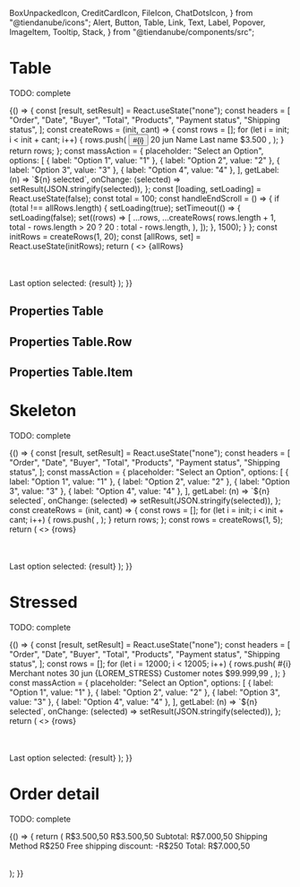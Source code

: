   BoxUnpackedIcon,
  CreditCardIcon,
  FileIcon,
  ChatDotsIcon,
} from "@tiendanube/icons";
  Alert,
  Button,
  Table,
  Link,
  Text,
  Label,
  Popover,
  ImageItem,
  Tooltip,
  Stack,
} from "@tiendanube/components/src";



<Meta title="Components/Table" component={Table} />

# Table

TODO: complete

<Preview>
  <Story name="default" decorators={[withKnobs, withA11y]}>
    {() => {
      const [result, setResult] = React.useState("none");
      const headers = [
        "Order",
        "Date",
        "Buyer",
        "Total",
        "Products",
        "Payment status",
        "Shipping status",
      ];
      const createRows = (init, cant) => {
        const rows = [];
        for (let i = init; i < init + cant; i++) {
          rows.push(
            <Table.Row
              key={i}
              grayed={boolean("grayed rows", false)}
              onClick={action("clicked Row")}
            >
              <Table.Item rowTitle width={60}>
                <Button
                  appearance="primary"
                  link
                  onClick={action("clicked Link")}
                >
                  #{i}
                </Button>
              </Table.Item>
              <Table.Item alignRight width={40}>
                <Text key="2">20 jun</Text>
              </Table.Item>
              <Table.Item width={60} trimText>
                <Text key="3">Name Last name</Text>
              </Table.Item>
              <Table.Item width={40} alignRight>
                <Text key="4">$3.500</Text>
              </Table.Item>
              <Table.Item width={100}>
                <Popover
                  key="5"
                  name={i}
                  label="6 products"
                  title={`Order #${i}`}
                >
                  <ImageItem
                    thumbnail="https://images.unsplash.com/photo-1525966222134-fcfa99b8ae77?ixlib=rb-1.2.1&ixid=eyJhcHBfaWQiOjEyMDd9&auto=format&fit=crop&w=943&q=80"
                    link="Product"
                    linkTo="https://www.tiendanube.com/"
                    subtitle="Variant"
                    description="1 x $3.500"
                  />
                  <ImageItem
                    thumbnail="https://images.unsplash.com/photo-1525966222134-fcfa99b8ae77?ixlib=rb-1.2.1&ixid=eyJhcHBfaWQiOjEyMDd9&auto=format&fit=crop&w=943&q=80"
                    link="Product"
                    linkTo="https://www.tiendanube.com/"
                    subtitle="Variant"
                    description="2 x $3.500"
                  />
                  <ImageItem
                    thumbnail="https://images.unsplash.com/photo-1525966222134-fcfa99b8ae77?ixlib=rb-1.2.1&ixid=eyJhcHBfaWQiOjEyMDd9&auto=format&fit=crop&w=943&q=80"
                    link="Product"
                    linkTo="https://www.tiendanube.com/"
                    subtitle="Variant"
                    description="3 x $3.500"
                  />
                </Popover>
              </Table.Item>
              <Table.Item width="auto" extraPadding>
                <Label
                  id="payment-status"
                  icon={CreditCardIcon}
                  label="Awaiting payment"
                  appearance="warning"
                />
              </Table.Item>
              <Table.Item width="auto" extraPadding>
                <Label
                  id="shipping-status"
                  icon={BoxUnpackedIcon}
                  label="Unpacked"
                  appearance="secondary"
                />
              </Table.Item>
            </Table.Row>,
          );
        }
        return rows;
      };
      const massAction = {
        placeholder: "Select an Option",
        options: [
          { label: "Option 1", value: "1" },
          { label: "Option 2", value: "2" },
          { label: "Option 3", value: "3" },
          { label: "Option 4", value: "4" },
        ],
        getLabel: (n) => `${n} selected`,
        onChange: (selected) => setResult(JSON.stringify(selected)),
      };
      const [loading, setLoading] = React.useState(false);
      const total = 100;
      const handleEndScroll = () => {
        if (total !== allRows.length) {
          setLoading(true);
          setTimeout(() => {
            setLoading(false);
            set((rows) => [
              ...rows,
              ...createRows(
                rows.length + 1,
                total - rows.length > 20 ? 20 : total - rows.length,
              ),
            ]);
          }, 1500);
        }
      };
      const initRows = createRows(1, 20);
      const [allRows, set] = React.useState(initRows);
      return (
        <>
          <Table
            headers={boolean("headers", true) ? headers : null}
            massAction={boolean("massAction", true) ? massAction : null}
            ruled={boolean("ruled", true)}
            editMode={boolean("editMode", false)}
            spacing={select("spacing", ["base", "tight"])}
            marginEndScroll={2}
            onEndScroll={handleEndScroll}
            loading={loading}
          >
            {allRows}
          </Table>
          <br />
          <Alert show>Last option selected: {result}</Alert>
        </>
      );
    }}
  </Story>
</Preview>

## Properties Table

<Props of={Table} />

## Properties Table.Row

<Props of={Table.Row.type} />

## Properties Table.Item

<Props of={Table.Item.type} />

# Skeleton

TODO: complete

<Preview>
  <Story name="skeleton" decorators={[withKnobs, withA11y]}>
    {() => {
      const [result, setResult] = React.useState("none");
      const headers = [
        "Order",
        "Date",
        "Buyer",
        "Total",
        "Products",
        "Payment status",
        "Shipping status",
      ];
      const massAction = {
        placeholder: "Select an Option",
        options: [
          { label: "Option 1", value: "1" },
          { label: "Option 2", value: "2" },
          { label: "Option 3", value: "3" },
          { label: "Option 4", value: "4" },
        ],
        getLabel: (n) => `${n} selected`,
        onChange: (selected) => setResult(JSON.stringify(selected)),
      };
      const createRows = (init, cant) => {
        const rows = [];
        for (let i = init; i < init + cant; i++) {
          rows.push(
            <Table.Row key={i}>
              <Table.Item rowTitle width={60}>
                <Link.Skeleton />
              </Table.Item>
              <Table.Item alignRight width={40}>
                <Text.Skeleton />
              </Table.Item>
              <Table.Item width={60} trimText>
                <Text.Skeleton />
              </Table.Item>
              <Table.Item width={40} alignRight>
                <Text.Skeleton />
              </Table.Item>
              <Table.Item width={100}>
                <Popover.Skeleton />
              </Table.Item>
              <Table.Item width="auto" extraPadding>
                <Label.Skeleton />
              </Table.Item>
              <Table.Item width="auto" extraPadding>
                <Label.Skeleton />
              </Table.Item>
            </Table.Row>,
          );
        }
        return rows;
      };
      const rows = createRows(1, 5);
      return (
        <>
          <Table
            headers={headers}
            ruled
            skeleton
            editMode
            massAction={massAction}
          >
            {rows}
          </Table>
          <br />
          <Alert show>Last option selected: {result}</Alert>
        </>
      );
    }}
  </Story>
</Preview>

# Stressed

TODO: complete

<Preview>
  <Story name="stressed" decorators={[withKnobs, withA11y]}>
    {() => {
      const [result, setResult] = React.useState("none");
      const headers = [
        "Order",
        "Date",
        "Buyer",
        "Total",
        "Products",
        "Payment status",
        "Shipping status",
      ];
      const rows = [];
      for (let i = 12000; i < 12005; i++) {
        rows.push(
          <Table.Row key={i}>
            <Table.Item width={60} rowTitle>
              <Stack spacing="tight">
                <Stack.Item>
                  <Link
                    key="1"
                    href="https://www.tiendanube.com/"
                    target="_self"
                    appearance="primary"
                  >
                    #{i}
                  </Link>
                </Stack.Item>
                <Stack.Item>
                  <Tooltip
                    name="merchant-notes"
                    labelIcon={FileIcon}
                    labelText="Merchant notes"
                  >
                    <Text>Merchant notes</Text>
                  </Tooltip>
                </Stack.Item>
              </Stack>
            </Table.Item>
            <Table.Item width={40} alignRight>
              <Text key="2">30 jun</Text>
            </Table.Item>
            <Table.Item width={60} trimText>
              <Stack spacing="tight" align="flex-start">
                <Stack.Item fill>
                  <Text key="3">{LOREM_STRESS}</Text>
                </Stack.Item>
                <Stack.Item>
                  <Tooltip
                    name="customer-notes"
                    labelIcon={ChatDotsIcon}
                    labelText="Customer notes"
                  >
                    <Text>Customer notes</Text>
                  </Tooltip>
                </Stack.Item>
              </Stack>
            </Table.Item>
            <Table.Item width={40} alignRight>
              <Text key="4">$99.999,99</Text>
            </Table.Item>
            <Table.Item width={100}>
              <Popover
                key="5"
                name={i}
                label="20 products"
                title={`Order #${i}`}
              >
                <ImageItem
                  thumbnail="https://images.unsplash.com/photo-1525966222134-fcfa99b8ae77?ixlib=rb-1.2.1&ixid=eyJhcHBfaWQiOjEyMDd9&auto=format&fit=crop&w=943&q=80"
                  link={LOREM_STRESS}
                  linkTo="https://www.tiendanube.com/"
                  subtitle={LOREM_STRESS}
                  description="1 x $3.500"
                />
                <ImageItem
                  thumbnail="https://images.unsplash.com/photo-1525966222134-fcfa99b8ae77?ixlib=rb-1.2.1&ixid=eyJhcHBfaWQiOjEyMDd9&auto=format&fit=crop&w=943&q=80"
                  link={LOREM_STRESS}
                  linkTo="https://www.tiendanube.com/"
                  subtitle={LOREM_STRESS}
                  description="2 x $3.500"
                />
                <ImageItem
                  thumbnail="https://images.unsplash.com/photo-1525966222134-fcfa99b8ae77?ixlib=rb-1.2.1&ixid=eyJhcHBfaWQiOjEyMDd9&auto=format&fit=crop&w=943&q=80"
                  link={LOREM_STRESS}
                  linkTo="https://www.tiendanube.com/"
                  subtitle={LOREM_STRESS}
                  description="3 x $3.500"
                />
              </Popover>
            </Table.Item>
            <Table.Item width="auto" extraPadding>
              <Label
                id="payment-status"
                icon={CreditCardIcon}
                label="Awaiting payment"
                appearance="warning"
              />
            </Table.Item>
            <Table.Item width="auto" extraPadding>
              <Label
                id="shipping-status"
                icon={BoxUnpackedIcon}
                label="Unpacked"
                appearance="secondary"
              />
            </Table.Item>
          </Table.Row>,
        );
      }
      const massAction = {
        placeholder: "Select an Option",
        options: [
          { label: "Option 1", value: "1" },
          { label: "Option 2", value: "2" },
          { label: "Option 3", value: "3" },
          { label: "Option 4", value: "4" },
        ],
        getLabel: (n) => `${n} selected`,
        onChange: (selected) => setResult(JSON.stringify(selected)),
      };
      return (
        <>
          <Table headers={headers} massAction={massAction}>
            {rows}
          </Table>
          <br />
          <Alert show>Last option selected: {result}</Alert>
        </>
      );
    }}
  </Story>
</Preview>

# Order detail

TODO: complete

<Preview>
  <Story name="order detail" decorators={[withKnobs, withA11y]}>
    {() => {
      return (
        <Table ruled={false} spacing="tight">
          <Table.Row>
            <Table.Item width={70}>
              <ImageItem
                thumbnail="https://images.unsplash.com/photo-1525966222134-fcfa99b8ae77?ixlib=rb-1.2.1&ixid=eyJhcHBfaWQiOjEyMDd9&auto=format&fit=crop&w=943&q=80"
                link={text("link", "Product with a very long name")}
                linkTo={text("linkTo", "https://www.tiendanube.com/")}
                subtitle={text("subtitle", "Variant")}
                description={text("description", "1 x $3.500")}
              />
            </Table.Item>
            <Table.Item width={30}>
              <Text block textAlign="right">
                R$3.500,50
              </Text>
            </Table.Item>
          </Table.Row>
          <Table.Row>
            <Table.Item width={70}>
              <ImageItem
                thumbnail="https://images.unsplash.com/photo-1525966222134-fcfa99b8ae77?ixlib=rb-1.2.1&ixid=eyJhcHBfaWQiOjEyMDd9&auto=format&fit=crop&w=943&q=80"
                link={text("link", "Product with a very long name")}
                linkTo={text("linkTo", "https://www.tiendanube.com/")}
                subtitle={text("subtitle", "Variant")}
                description={text("description", "1 x $3.500")}
              />
            </Table.Item>
            <Table.Item width={30}>
              <Text block textAlign="right">
                R$3.500,50
              </Text>
            </Table.Item>
          </Table.Row>
          <Table.Row grayed>
            <Table.Item width={70}>
              <Text>Subtotal:</Text>
            </Table.Item>
            <Table.Item width={30}>
              <Text block textAlign="right">
                R$7.000,50
              </Text>
            </Table.Item>
          </Table.Row>
          <Table.Row>
            <Table.Item width={70}>
              <Text>Shipping Method</Text>
            </Table.Item>
            <Table.Item width={30}>
              <Text block textAlign="right">
                R$250
              </Text>
            </Table.Item>
          </Table.Row>
          <Table.Row>
            <Table.Item width={70}>
              <Text>Free shipping discount:</Text>
            </Table.Item>
            <Table.Item width={30}>
              <Text appearance="danger" block textAlign="right">
                -R$250
              </Text>
            </Table.Item>
          </Table.Row>
          <Table.Row grayed>
            <Table.Item width={70}>
              <Text bold>Total:</Text>
            </Table.Item>
            <Table.Item width={30}>
              <Text bold block textAlign="right">
                R$7.000,50
              </Text>
            </Table.Item>
          </Table.Row>
        </Table>
      );
    }}
  </Story>
</Preview>
